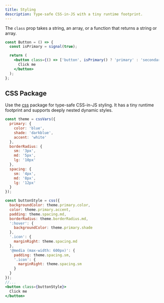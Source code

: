 ```yaml
---
title: Styling
description: Type-safe CSS-in-JS with a tiny runtime footprint.
---
```


The `class` prop takes a string, an array, or a function that returns a string or array.

```jsx
const Button = () => {
  const isPrimary = signal(true);

  return (
    <button class={() => ['button', isPrimary() ? 'primary' : 'secondary']}>
      Click me
    </button>
  );
};
```

## CSS Package

Use the [css](/packages/css/css) package for type-safe CSS-in-JS styling. It has a tiny runtime footprint and supports deeply nested dynamic styles.

```jsx
const theme = cssVars({
  primary: {
    color: 'blue',
    shade: 'darkblue',
    accent: 'white'
  },
  borderRadius: {
    sm: '3px',
    md: '5px',
    lg: '10px'
  },
  spacing: {
    sm: '4px',
    md: '8px',
    lg: '12px'
  }
});

const buttonStyle = css({
  backgroundColor: theme.primary.color,
  color: theme.primary.accent,
  padding: theme.spacing.md,
  borderRadius: theme.borderRadius.md,
  ':hover': {
    backgroundColor: theme.primary.shade
  },
  '.icon': {
    marginRight: theme.spacing.md
  },
  '@media (max-width: 600px)': {
    padding: theme.spacing.sm,
    '.icon': {
      marginRight: theme.spacing.sm
    }
  }
});
//...
<button class={buttonStyle}>
  Click me
</button>
```